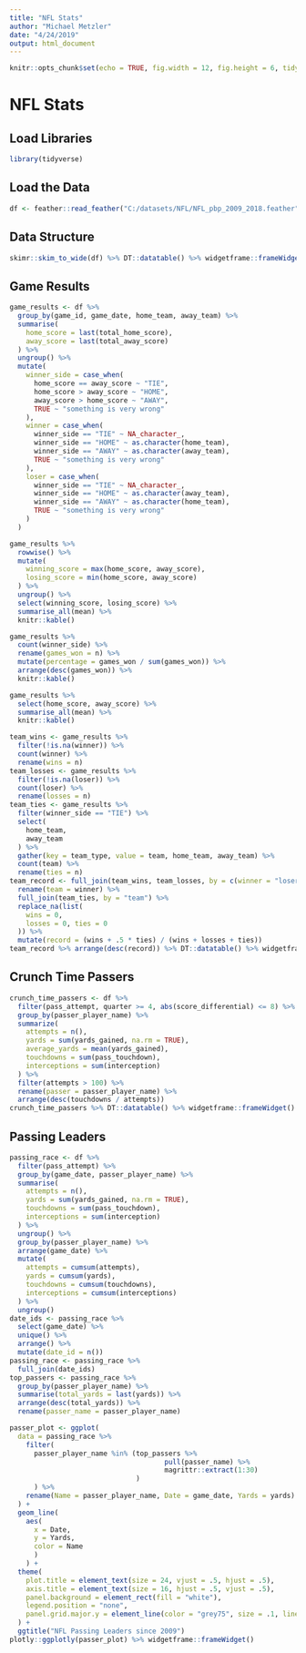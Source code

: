 ```yaml
---
title: "NFL Stats"
author: "Michael Metzler"
date: "4/24/2019"
output: html_document
---
```


```r
knitr::opts_chunk$set(echo = TRUE, fig.width = 12, fig.height = 6, tidy = "styler", df.print = knitr::kable)
```

# NFL Stats

## Load Libraries

```r
library(tidyverse)
```

## Load the Data

```r
df <- feather::read_feather("C:/datasets/NFL/NFL_pbp_2009_2018.feather")
```

## Data Structure

```r
skimr::skim_to_wide(df) %>% DT::datatable() %>% widgetframe::frameWidget()
```

## Game Results

```r
game_results <- df %>%
  group_by(game_id, game_date, home_team, away_team) %>%
  summarise(
    home_score = last(total_home_score),
    away_score = last(total_away_score)
  ) %>%
  ungroup() %>%
  mutate(
    winner_side = case_when(
      home_score == away_score ~ "TIE",
      home_score > away_score ~ "HOME",
      away_score > home_score ~ "AWAY",
      TRUE ~ "something is very wrong"
    ),
    winner = case_when(
      winner_side == "TIE" ~ NA_character_,
      winner_side == "HOME" ~ as.character(home_team),
      winner_side == "AWAY" ~ as.character(away_team),
      TRUE ~ "something is very wrong"
    ),
    loser = case_when(
      winner_side == "TIE" ~ NA_character_,
      winner_side == "HOME" ~ as.character(away_team),
      winner_side == "AWAY" ~ as.character(home_team),
      TRUE ~ "something is very wrong"
    )
  )
```

```r
game_results %>%
  rowwise() %>%
  mutate(
    winning_score = max(home_score, away_score),
    losing_score = min(home_score, away_score)
  ) %>%
  ungroup() %>%
  select(winning_score, losing_score) %>%
  summarise_all(mean) %>%
  knitr::kable()
```

```r
game_results %>%
  count(winner_side) %>%
  rename(games_won = n) %>%
  mutate(percentage = games_won / sum(games_won)) %>%
  arrange(desc(games_won)) %>%
  knitr::kable()
```

```r
game_results %>%
  select(home_score, away_score) %>%
  summarise_all(mean) %>% 
  knitr::kable()
```

```r
team_wins <- game_results %>%
  filter(!is.na(winner)) %>%
  count(winner) %>%
  rename(wins = n)
team_losses <- game_results %>%
  filter(!is.na(loser)) %>%
  count(loser) %>%
  rename(losses = n)
team_ties <- game_results %>%
  filter(winner_side == "TIE") %>%
  select(
    home_team,
    away_team
  ) %>%
  gather(key = team_type, value = team, home_team, away_team) %>%
  count(team) %>%
  rename(ties = n)
team_record <- full_join(team_wins, team_losses, by = c(winner = "loser")) %>%
  rename(team = winner) %>%
  full_join(team_ties, by = "team") %>%
  replace_na(list(
    wins = 0,
    losses = 0, ties = 0
  )) %>%
  mutate(record = (wins + .5 * ties) / (wins + losses + ties))
team_record %>% arrange(desc(record)) %>% DT::datatable() %>% widgetframe::frameWidget()
```

## Crunch Time Passers

```r
crunch_time_passers <- df %>%
  filter(pass_attempt, quarter >= 4, abs(score_differential) <= 8) %>%
  group_by(passer_player_name) %>%
  summarize(
    attempts = n(),
    yards = sum(yards_gained, na.rm = TRUE),
    average_yards = mean(yards_gained),
    touchdowns = sum(pass_touchdown),
    interceptions = sum(interception)
  ) %>%
  filter(attempts > 100) %>%
  rename(passer = passer_player_name) %>%
  arrange(desc(touchdowns / attempts))
crunch_time_passers %>% DT::datatable() %>% widgetframe::frameWidget()
```

## Passing Leaders

```r
passing_race <- df %>%
  filter(pass_attempt) %>%
  group_by(game_date, passer_player_name) %>%
  summarise(
    attempts = n(),
    yards = sum(yards_gained, na.rm = TRUE),
    touchdowns = sum(pass_touchdown),
    interceptions = sum(interception)
  ) %>%
  ungroup() %>%
  group_by(passer_player_name) %>%
  arrange(game_date) %>%
  mutate(
    attempts = cumsum(attempts),
    yards = cumsum(yards),
    touchdowns = cumsum(touchdowns),
    interceptions = cumsum(interceptions)
  ) %>%
  ungroup()
date_ids <- passing_race %>%
  select(game_date) %>%
  unique() %>%
  arrange() %>%
  mutate(date_id = n())
passing_race <- passing_race %>%
  full_join(date_ids)
top_passers <- passing_race %>%
  group_by(passer_player_name) %>%
  summarise(total_yards = last(yards)) %>%
  arrange(desc(total_yards)) %>%
  rename(passer_name = passer_player_name)
```

```r
passer_plot <- ggplot(
  data = passing_race %>% 
    filter(
      passer_player_name %in% (top_passers %>%
                                      pull(passer_name) %>%
                                      magrittr::extract(1:30)
                               )
      ) %>%
    rename(Name = passer_player_name, Date = game_date, Yards = yards)
  ) +
  geom_line(
    aes(
      x = Date,
      y = Yards,
      color = Name
      )
    ) +
  theme(
    plot.title = element_text(size = 24, vjust = .5, hjust = .5),
    axis.title = element_text(size = 16, hjust = .5, vjust = .5),
    panel.background = element_rect(fill = "white"),
    legend.position = "none",
    panel.grid.major.y = element_line(color = "grey75", size = .1, linetype = "solid")
  ) +
  ggtitle("NFL Passing Leaders since 2009")
plotly::ggplotly(passer_plot) %>% widgetframe::frameWidget()
```

